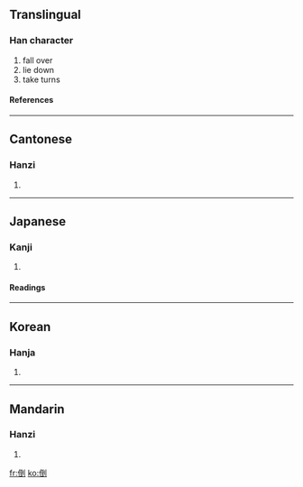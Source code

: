 ==Translingual==
===Han character===
{{Han char|rad=人|as=08|sn=10|four=2220<sub>0</sub>|canj=人一土弓 (OMGN)}}
# fall over
# lie down
# take turns
====References====
{{Han ref|kx=0107.270|dkj=00767|dj=0229.070|hdz=10174.020|uh=5012|ud=20498|bh=ADCB|bd=44491}}
----
==Cantonese==
===Hanzi===
{{yue-hanzi|jyut=|y=dou2}}
# {{defn|Cantonese}}
----
==Japanese==
===Kanji===
{{ja-kanji|grade=|rs=人08}}
# {{defn|Japanese}}
====Readings====
{{ja-readings|on=[[とう]] (tō)|kun=[[たおれる]] (taoreru), [[たおす]] (taosu), [[さかさま]] (sakasama)}}
----
==Korean==
===Hanja===
{{ko-hanja|hangeul=도|rv=do|mr=to}}
# {{defn|Korean}}
----
==Mandarin==
===Hanzi===
{{cmn-hanzi|pin=[[dǎo]] (dao3)|wg=tao<sup>3</sup>}}
# {{defn|Mandarin}}

[[fr:倒]]
[[ko:倒]]